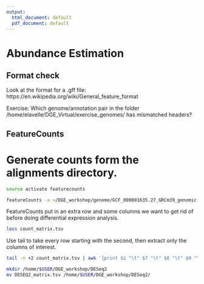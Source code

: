 ```yaml
---
output:
  html_document: default
  pdf_document: default
---
```

# Abundance Estimation

## Format check

Look at the format for a .gff file: https://en.wikipedia.org/wiki/General_feature_format

Exercise: Which genome/annotation pair in the folder /home/elavelle/DGE_Virtual/exercise_genomes/ has mismatched headers?

## FeatureCounts

# Generate counts form the alignments directory.

```bash
source activate featurecounts

featureCounts -a ~/DGE_workshop/genome/GCF_000001635.27_GRCm39_genomic.gtf -o /home/$USER/DGE_workshop/count_matrix.tsv --largestOverlap -M --primary -T 10 -g gene *.bam
```

FeatureCounts put in an extra row and some columns we want to get rid of before doing differential expression analysis.

```bash
less count_matrix.tsv
```

Use tail to take every row starting with the second, then extract only the columns of interest.

```bash
tail -n +2 count_matrix.tsv | awk '{print $1 "\t" $7 "\t" $8 "\t" $9 "\t" $10 "\t" $11 "\t" $12 "\t" $13 "\t" $14 "\t" $15 "\t" $16 "\t" $17 "\t" $18}' > DESEQ2_matrix.tsv
```

```bash
mkdir /home/$USER/DGE_workshop/DESeq2
mv DESEQ2_matrix.tsv /home/$USER/DGE_workshop/DESeq2/
```






